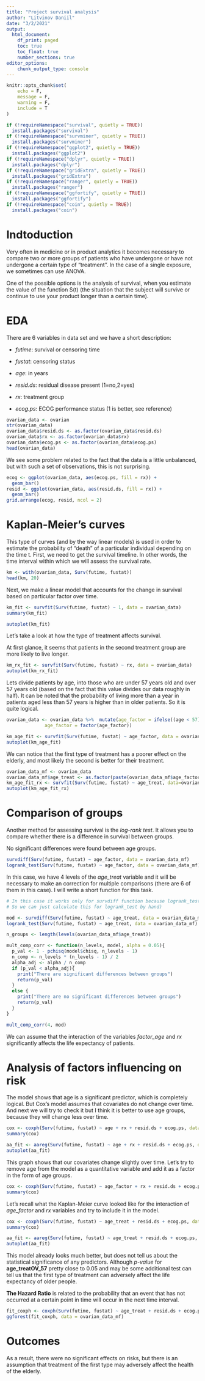 ```yaml
---
title: "Project survival analysis"
author: "Litvinov Daniil"
date: "3/2/2021"
output:
  html_document:
    df_print: paged
    toc: true
    toc_float: true
    number_sections: true
editor_options:
    chunk_output_type: console
---
```


```r
knitr::opts_chunk$set(
	echo = F,
	message = F,
	warning = F,
	include = T
)
```

```r
if (!requireNamespace("survival", quietly = TRUE))
  install.packages("survival")
if (!requireNamespace("survminer", quietly = TRUE))
  install.packages("survminer")
if (!requireNamespace("ggplot2", quietly = TRUE))
  install.packages("ggplot2")
if (!requireNamespace("dplyr", quietly = TRUE))
  install.packages("dplyr")
if (!requireNamespace("gridExtra", quietly = TRUE))
  install.packages("gridExtra")
if (!requireNamespace("ranger", quietly = TRUE))
  install.packages("ranger")
if (!requireNamespace("ggfortify", quietly = TRUE))
  install.packages("ggfortify")
if (!requireNamespace("coin", quietly = TRUE))
  install.packages("coin")
```

# Indtoduction

Very often in medicine or in product analytics it becomes necessary to compare two or more groups of patients who have undergone or have not undergone a certain type of "treatment". In the case of a single exposure, we sometimes can use ANOVA.

One of the possible options is the analysis of survival, when you estimate the value of the function S(t) (the situation that the subject will survive or continue to use your product longer than a certain time).

# EDA

There are 6 variables in data set and we have a short description:

- *futime*:	survival or censoring time

- *fustat*:	censoring status

- *age*:	in years

- *resid.ds*:	residual disease present (1=no,2=yes)

- *rx*:	treatment group

- *ecog.ps*:	ECOG performance status (1 is better, see reference)

```r
ovarian_data <- ovarian
str(ovarian_data)
ovarian_data$resid.ds <- as.factor(ovarian_data$resid.ds)
ovarian_data$rx <- as.factor(ovarian_data$rx)
ovarian_data$ecog.ps <- as.factor(ovarian_data$ecog.ps)
head(ovarian_data)
```

We see some problem related to the fact that the data is a little unbalanced, but with such a set of observations, this is not surprising.

```r
ecog <- ggplot(ovarian_data, aes(ecog.ps, fill = rx)) +
  geom_bar()
resid <- ggplot(ovarian_data, aes(resid.ds, fill = rx)) +
  geom_bar()
grid.arrange(ecog, resid, ncol = 2)
```


# Kaplan-Meier's curves 

This type of curves (and by the way linear models) is used in order to estimate the probability of "death" of a particular individual depending on the time t. First, we need to get the survival timeline. In other words, the time interval within which we will assess the survival rate. 

```r
km <- with(ovarian_data, Surv(futime, fustat))
head(km, 20)
```

Next, we make a linear model that accounts for the change in survival based on particular factor over time. 

```r
km_fit <- survfit(Surv(futime, fustat) ~ 1, data = ovarian_data)
summary(km_fit)
```

```r
autoplot(km_fit)
```

Let's take a look at how the type of treatment affects survival. 

At first glance, it seems that patients in the second treatment group are more likely to live longer.  

```r
km_rx_fit <- survfit(Surv(futime, fustat) ~ rx, data = ovarian_data)
autoplot(km_rx_fit)
```

Lets divide patients by age, into those who are under 57 years old and over 57 years old (based on the fact that this value divides our data roughly in half). It can be noted that the probability of living more than a year in patients aged less than 57 years is higher than in older patients. So it is quite logical.

```r
ovarian_data <- ovarian_data %>%  mutate(age_factor = ifelse((age < 57), "LT_57", "OV_57"),
              age_factor = factor(age_factor))
```

```r
km_age_fit <- survfit(Surv(futime, fustat) ~ age_factor, data = ovarian_data)
autoplot(km_age_fit)
```

We can notice that the first type of treatment has a poorer effect on the elderly, and most likely the second is better for their treatment. 

```r
ovarian_data_mf <- ovarian_data
ovarian_data_mf$age_treat <- as.factor(paste(ovarian_data_mf$age_factor, ovarian_data_mf$rx))
km_age_fit_rx <- survfit(Surv(futime, fustat) ~ age_treat, data=ovarian_data_mf)
autoplot(km_age_fit_rx)
```

# Comparison of groups

Another method for assessing survival is the *log-rank test*. It allows you to compare whether there is a difference in survival between groups. 

No significant differences were found between age groups.

```r
survdiff(Surv(futime, fustat) ~ age_factor, data = ovarian_data_mf)
logrank_test(Surv(futime, fustat) ~ age_factor, data = ovarian_data_mf)
```

In this case, we have 4 levels of the *age_treat* variable and it will be necessary to make an correction for multiple comparisons (there are 6 of them in this case). I will write a short function for this task.

```r
# In this case it works only for survdiff function because logrank_test does not return anything ;(
# So we can just calculate this for logrank_test by hand)

mod <- survdiff(Surv(futime, fustat) ~ age_treat, data = ovarian_data_mf)
logrank_test(Surv(futime, fustat) ~ age_treat, data = ovarian_data_mf)

n_groups <- length(levels(ovarian_data_mf$age_treat))

mult_comp_corr <- function(n_levels, model, alpha = 0.05){
  p_val <- 1 - pchisq(model$chisq, n_levels - 1)
  n_comp <- n_levels * (n_levels - 1) / 2
  alpha_adj <- alpha / n_comp
  if (p_val < alpha_adj){
    print("There are significant differences between groups")
    return(p_val)
  }
  else {
    print("There are no significant differences between groups")
    return(p_val)
  }
}

mult_comp_corr(4, mod)
```

We can assume that the interaction of the variables *factor_age* and *rx* significantly affects the life expectancy of patients. 

# Analysis of factors influencing on risk

The model shows that age is a significant predictor, which is completely logical. But Cox's model assumes that covariates do not change over time. And next we will try to check it but I think it is better to use age groups, because they will change less over time.

```r
cox <- coxph(Surv(futime, fustat) ~ age + rx + resid.ds + ecog.ps, data = ovarian_data_mf)
summary(cox)
```

```r
aa_fit <- aareg(Surv(futime, fustat) ~ age + rx + resid.ds + ecog.ps, data = ovarian_data_mf)
autoplot(aa_fit)
```

This graph shows that our covariates change slightly over time. Let's try to remove age from the model as a quantitative variable and add it as a factor in the form of age groups.

```r
cox <- coxph(Surv(futime, fustat) ~ age_factor + rx + resid.ds + ecog.ps, data = ovarian_data_mf)
summary(cox)
```

Let's recall what the Kaplan-Meier curve looked like for the interaction of *age_factor* and *rx* variables and try to include it in the model.

```r
cox <- coxph(Surv(futime, fustat) ~ age_treat + resid.ds + ecog.ps, data = ovarian_data_mf)
summary(cox)
```

```r
aa_fit <- aareg(Surv(futime, fustat) ~ age_treat + resid.ds + ecog.ps, data = ovarian_data_mf)
autoplot(aa_fit)
```

This model already looks much better, but does not tell us about the statistical significance of any predictors. Although *p-value* for **age_treatOV_57** pretty close to 0.05 and may be some additional test can tell us that the first type of treatment can adversely affect the life expectancy of older people.

**The Hazard Ratio** is related to the probability that an event that has not occurred at a certain point in time will occur in the next time interval. 

```r
fit_coxph <- coxph(Surv(futime, fustat) ~ age_treat + resid.ds + ecog.ps, data = ovarian_data_mf)
ggforest(fit_coxph, data = ovarian_data_mf)
```

# Outcomes 

As a result, there were no significant effects on risks, but there is an assumption that treatment of the first type may adversely affect the health of the elderly. 

